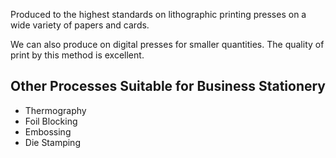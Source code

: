 Produced to the highest standards on lithographic printing presses on a wide variety
of papers and cards.

We can also produce on digital presses for smaller quantities. The quality of print by
this method is excellent.

## Other Processes Suitable for Business Stationery

* Thermography
* Foil Blocking
* Embossing
* Die Stamping
